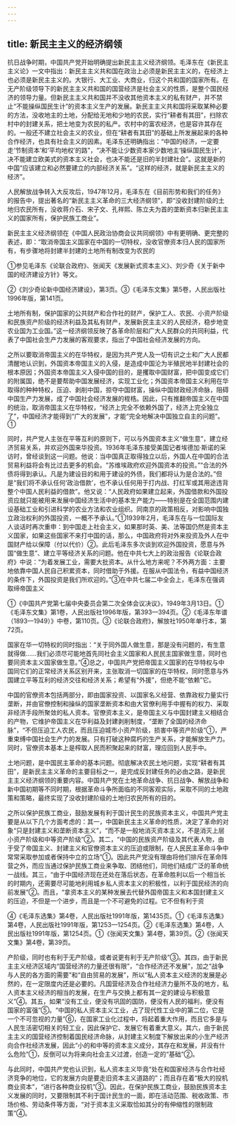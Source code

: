 ```yaml
---
---
---
```

title: 新民主主义的经济纲领
---



抗日战争时期，中国共产党开始明确提出新民主主义经济纲领。毛泽东在《新民主主义论》一文中指出：新民主主义共和国在政治上必须是新民主主义的，在经济上也必须是新民主主义的。大银行、大工业、大商业，归这个共和国的国家所有。在无产阶级领导下的新民主主义共和国的国营经济是社会主义的性质，是整个国民经济的领导力量。但新民主主义共和国并不没收其他资本主义的私有财产，并不禁止“不能操纵国民生计”的资本主义生产的发展。新民主主义共和国将采取某种必要的方法，没收地主的土地，分配给无地和少地的农民，实行“耕者有其田”，扫除农村中的封建关系，把土地变为农民的私产。农村中的富农经济，也是容许其存在的。一般还不建立社会主义的农业，但在“耕者有其田”的基础上所发展起来的各种合作经济，也具有社会主义的因素。毛泽东还明确指出：“中国的经济，一定要走‘节制资本’和‘平均地权’的路”，“决不能让少数资本家少数地主‘操纵国民生计’，决不能建立欧美式的资本主义社会，也决不能还是旧的半封建社会”。这就是新的中国“应该建立和必然要建立的内部经济关系”。“这样的经济，就是新民主主义的经济”。

人民解放战争转入大反攻后，1947年12月，毛泽东在《目前形势和我们的任务》的报告中，提出著名的“新民主主义革命的三大经济纲领”，即“没收封建阶级的土地归农民所有，没收蒋介石、宋子文、孔祥熙、陈立夫为首的垄断资本归新民主主义的国家所有，保护民族工商业”。

新民主主义经济纲领在《中国人民政治协商会议共同纲领》中有更明确、更完整的表述，即：“取消帝国主义国家在中国的一切特权，没收官僚资本归人民的国家所有，有步骤地将封建半封建的土地所有制改变为农民的

①参见毛泽东《论联合政府》、张闻天《发展新式资本主义》、刘少奇《关于新中国的经济建设方针》等文。

②《刘少奇论新中国经济建设》，第3页。③《毛泽东文集》第5卷，人民出版社1996年版，第141页。

土地所有制，保护国家的公共财产和合作社的财产，保护工人、农民、小资产阶级和民族资产阶级的经济利益及其私有财产，发展新民主主义的人民经济，稳步地变农业国为工业国。”这一经济纲领反映了各革命阶层和广大人民群众的共同利益，代表了中国社会生产力发展的客观要求，指出了中国社会经济发展的方向。

之所以要取消帝国主义的在华特权，是因为共产党人及一切有识之士和广大人民都清醒地认识到，外国资本帝国主义的入侵，是造成中国沦为半殖民地半封建社会的根本原因；外国资本帝国主义入侵中国的目的，是攫取中国财富，把中国变成它们的附属国，绝不是要帮助中国发展经济，实现工业化；外国资本帝国主义利用在华取得的种种特权，压迫、剥削中国，掠夺中国财富，操纵中国财政经济命脉，阻碍中国生产力发展，成了中国社会经济发展的桎梏。因此，只有推翻帝国主义在中国的统治，取消帝国主义在华特权，“经济上完全不依赖外国了，经济上完全独立了”，中国经济才能得到“广大的发展”，才能“完全地解决中国独立自主的问题”。①

同时，共产党人主张在平等互利的原则下，可以与外国资本主义“做生意”，建立经济贸易关系，并欢迎外国来华投资。1936年毛泽东接受美国记者埃德加·斯诺的采访时，曾经谈到这一问题。他说：当中国真正取得独立以后，外国人在中国的合法贸易利益将会有比过去更多的机会。“苏维埃政府欢迎外国资本的投资。”“合法的外债将得到承认。凡是为建设目的和用于建设的外债，我们都将认为是合法的。”但是“我们将不承认任何‘政治借款’，也不承认任何用于打内战、打红军或其用途违背整个中国人民利益的借款”。他又说：“人民政府如果建立起来，外国借款和外国投资应就只能被用来发展中国经济生活中的基本生产能力——特别是在全国范围内建设基础工业和引进科学的农业方法和农业组织。同南京的政策相反，对影响中国独立政治权利的外国投资，一概不予承认。”①1939年2月，毛泽东在与一位国际友人谈话时再次重申：到中国走上社会主义，如果那时英、美、法等国仍然是资本主义国家，如果这些国家不来打中国的话，那么，中国政府将对外来投资及外人在中国财产给以保障（付以代价）②。此后毛泽东多次谈到欢迎外国投资，愿意与外国“做生意”、建立平等经济关系的问题。他在中共七大上的政治报告《论联合政府》中说：“为着发展工业，需要大批资本。从什么地方来呢？不外两方面：主要地依靠中国人民自己积累资本，同时借助于外援。在服从中国法令，有益中国经济的条件下，外国投资是我们所欢迎的。”③在中共七届二中全会上，毛泽东在强调取缔帝国主义

①《中国共产党第七届中央委员会第二次全体会议决议》，1949年3月13日。①《毛泽东文集》第1卷，人民出版社1996年版，第393—394页。②《毛泽东年谱（1893—1949）》中卷，第110页。③《论联合政府》，解放社1950年单行本，第72页。

国家在华一切特权的同时指出：“关于同外国人做生意，那是没有问题的，有生意就得做……我们必须尽可能地首先同社会主义国家和人民民主国家做生意，同时也要同资本主义国家做生意。”④总之，中国共产党把帝国主义国家的在华特权与中国同它们的正常经济关系区别开来，主张取消一切国家的在华特权，同时愿意与外国建立平等互利的经济交往和经济关系；希望有“外援”，但绝不能“依赖”它。

中国的官僚资本包括两部分，即由国家投资、以国家名义经营、依靠政权力量实行垄断，并由官僚控制和操纵的国家垄断资本和由大官僚利用手中握有的权力、采取非经济手段所聚敛的私人资本。官僚资本主义，是帝国主义与中国封建主义相结合的产物，它维护帝国主义在华利益及封建剥削制度，“垄断了全国的经济命脉”，“不但压迫工人农民，而且压迫城市小资产阶级，损害中等资产阶级”①，严重束缚中国社会生产力的发展。只有打破这种腐朽的生产关系，才能解放生产力。同时，官僚资本基本上是榨取人民而积聚起来的财富，理应回到人民手中。

土地问题，是中国民主革命的基本问题。彻底解决农民土地问题，实现“耕者有其田”，是新民主主义革命的主要目标之一，是完成反封建任务的必由之路，是新民主主义经济纲领的重要内容。中国共产党在土地革命战争、抗日战争、解放战争和新中国初期等不同时期，根据革命斗争所面临的不同客观实际，采取不同的土地政策和策略，最终实现了没收封建阶级的土地归农民所有的目的。

之所以保护民族工商业，鼓励发展有利于国计民生的民族资本主义，中国共产党主要是从以下几个方面考虑的：其一，中国新民主主义革命的性质，决定了革命的对象“只是封建主义和垄断资本主义”，“而不是一般地消灭资本主义，不是消灭上层小资产阶级和中等资产阶级”②。其二，“中国的民族资产阶级及其代表人物，由于受了帝国主义、封建主义和官僚资本主义的压迫或限制，在人民民主革命斗争中常常采取参加或者保持中立的立场”①。因此共产党没有理由将他们排斥在革命阵营之外，而应当通过保护民族工商业来争取、团结他们，同他们结成广泛的革命统一战线。其三，“由于中国经济现在还处在落后状态，在革命胜利以后一个相当长的时期内，还需要尽可能地利用城乡私人资本主义的积极性，以利于国民经济的向前发展”②。而且，“拿资本主义的某种发展去代替外国帝国主义和本国封建主义的压迫，不但是一个进步，而且是一个不可避免的过程。它不但有利于资

④《毛泽东选集》第4卷，人民出版社1991年版，第1435页。①《毛泽东选集》第4卷，人民出版社1991年版，第1253—1254页。②《毛泽东选集》第4卷，人民出版社1991年版，第1254页。①《张闻天文集》第4卷，第39页。②《张闻天文集》第4卷，第39页。

产阶级，同时也有利于无产阶级，或者说更有利于无产阶级”③。其四，由于新民主主义经济区域内“国营经济的力量还很有限”，“合作经济还不发展”，加之“战争与人民的各方面的需要”和“自由贸易的发展”，所以“私人资本主义经济的发展是必然的，在一定限度内还是必要的。凡国营经济及合作社经济力量所不及的地方，私人资本主义经济的相当的发展，在生产与交换上都有其一定的建设与积极意义”④。其五，如果“没有工业，便没有巩固的国防，便没有人民的福利，便没有国家的富强”⑤。“中国的私人资本主义工业，占了现代性工业中的第二位，它是一个不可忽视的力量”⑥，在国家工业化过程中，将起着重大作用，而且它多是与人民生活密切相关的轻工业，因此保护它、发展它有着重大意义。其六，由于新民主主义的国营经济控制着国民经济命脉，从封建主义制度下解放出来的小生产经济向合作社经济发展，因此“小的和中等的资本主义成分，其存在和发展，并没有什么危险”①，反倒可以为将来向社会主义过渡，创造一定的“基础”②。

与此同时，中国共产党也认识到，私人资本主义毕竟“处在和国家经济与合作社经济竞争的地位，它的发展方向是要走旧资本主义道路的”；而且存在着“极大的投机商业资本”，“进行各种商业投机”③。因此，在保护民族工商业，鼓励民族资本主义发展的同时，又要限制其不利于国计民生的一面，即在活动范围、税收政策、市场价格、劳动条件等方面，“对于资本主义采取恰如其分的有伸缩性的限制政策”④。